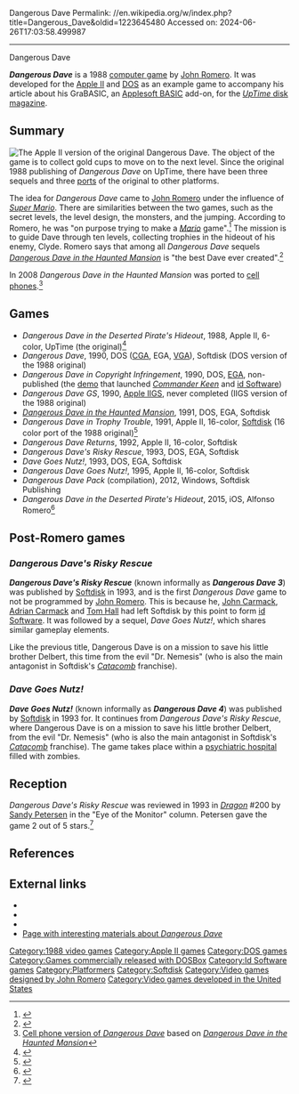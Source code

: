 Dangerous Dave
Permalink: //en.wikipedia.org/w/index.php?title=Dangerous_Dave&oldid=1223645480
Accessed on: 2024-06-26T17:03:58.499987



------
Dangerous Dave
{{Infobox video game
| title = Dangerous Dave
| image = Dangerous Dave.png
| caption = 
| developer = [[John Romero]]
| publisher = [[Softdisk]]
| released = [[1988 in video gaming|1988]]
| genre = [[Platform game|Platform]]
| modes = [[Single-player]]
| platforms = [[Apple II series|Apple II]], [[DOS]], [[iOS]], [[Microsoft Windows|Windows]]
}}

'''''Dangerous Dave''''' is a 1988 [[computer game]] by [[John Romero]]. It was developed for the [[Apple II series|Apple II]] and [[DOS]] as an example game to accompany his article about his GraBASIC, an [[Applesoft BASIC]] add-on, for the [[UpTime (disk magazine)|''UpTime'' disk magazine]].

==Summary==
[[File:Dangerous Dave gameplay.png|left|thumb|The [[Apple II series|Apple II]] version of the original ''Dangerous Dave''.]]
The object of the game is to collect gold cups to move on to the next level. Since the original 1988 publishing of ''Dangerous Dave'' on UpTime, there have been three sequels and three [[porting|ports]] of the original to other platforms.

The idea for ''Dangerous Dave'' came to [[John Romero]] under the influence of ''[[Super Mario]]''. There are similarities between the two games, such as the secret levels, the level design, the monsters, and the jumping. According to Romero, he was "on purpose trying to make a ''[[Mario (franchise)|Mario]]'' game".<ref>{{cite book|last=Consalvo|first=Mia|year=2016|title=Atari to Zelda: Japan's Videogames in Global Contexts|page=201|url=https://books.google.com/books?id=tH3TCwAAQBAJ&pg=PA201|publisher=[[MIT Press]]|isbn=978-0262034395}}</ref> The mission is to guide Dave through ten levels, collecting trophies in the hideout of his enemy, Clyde. Romero says that among all ''Dangerous Dave'' sequels ''[[Dangerous Dave in the Haunted Mansion]]'' is "the best Dave ever created".<ref>{{Cite web |url=http://www.rome.ro/article_saga_dave.htm |title=The Saga of Dangerous Dave |access-date=2004-06-26 |archive-url=https://web.archive.org/web/20040605150703/http://www.rome.ro/article_saga_dave.htm |archive-date=2004-06-05 |url-status=dead}}</ref>

In 2008 ''Dangerous Dave in the Haunted Mansion'' was ported to [[cell phone]]s.<ref>[http://dave-mobile.com/ Cell phone version of ''Dangerous Dave''] {{webarchive|url=https://web.archive.org/web/20080404011409/http://dave-mobile.com/ |date=2008-04-04}} based on ''[[Dangerous Dave in the Haunted Mansion]]''</ref>

==Games==
* ''Dangerous Dave in the Deserted Pirate's Hideout'', 1988, Apple II, 6-color, UpTime (the original)<ref>{{Cite web | url=https://www.mobygames.com/game/dangerous-dave-in-the-deserted-pirates-hideout | title=Dangerous Dave in the Deserted Pirate's Hideout on Mobygames.com}}</ref>
* ''Dangerous Dave'', 1990, DOS ([[Color Graphics Adapter|CGA]], EGA, [[Video Graphics Array|VGA]]), Softdisk (DOS version of the 1988 original)
* ''Dangerous Dave in Copyright Infringement'', 1990, DOS, [[Enhanced Graphics Adapter|EGA]], non-published (the [[game demo|demo]] that launched ''[[Commander Keen]]'' and [[id Software]])
* ''Dangerous Dave GS'', 1990, [[Apple IIGS]], never completed (IIGS version of the 1988 original)
* ''[[Dangerous Dave in the Haunted Mansion]]'', 1991, DOS, EGA, Softdisk
* ''Dangerous Dave in Trophy Trouble'', 1991, Apple II, 16-color, [[Softdisk]] (16 color port of the 1988 original)<ref>{{Cite web | url=https://www.facebook.com/dangerousdave2014/posts/972666946080833  | archive-url=https://ghostarchive.org/iarchive/facebook/972271432787051/972666946080833 | archive-date=2022-02-26 | url-access=limited | title=Dangerous Dave in Double-Res explained | website=[[Facebook]]}}{{cbignore}}</ref>
* ''Dangerous Dave Returns'', 1992, Apple II, 16-color, Softdisk
* ''Dangerous Dave's Risky Rescue'', 1993, DOS, EGA, Softdisk
* ''Dave Goes Nutz!'', 1993, DOS, EGA, Softdisk
* ''Dangerous Dave Goes Nutz!'', 1995, Apple II, 16-color, Softdisk
* ''Dangerous Dave Pack'' (compilation), 2012, Windows, Softdisk Publishing
* ''Dangerous Dave in the Deserted Pirate's Hideout'', 2015, iOS, Alfonso Romero<ref>{{Cite web | url=https://apps.apple.com/us/app/dangerous-dave-in-the-deserted-pirates-hideout/id888518362 | title=Dangerous Dave iOS | date=12 November 2015}}</ref>

==Post-Romero games==
===''Dangerous Dave's Risky Rescue''===
'''''Dangerous Dave's Risky Rescue''''' (known informally as '''''Dangerous Dave 3''''') was  published by [[Softdisk]] in 1993, and is the first ''Dangerous Dave'' game to not be programmed by [[John Romero]]. This is because he, [[John Carmack]], [[Adrian Carmack]] and [[Tom Hall]] had left Softdisk by this point to form [[id Software]]. It was followed by a sequel, ''Dave Goes Nutz!'', which shares similar gameplay elements.

Like the previous title, Dangerous Dave is on a mission to save his little brother Delbert, this time from the evil "Dr. Nemesis" (who is also the main antagonist in Softdisk's ''[[Catacomb (video game)|Catacomb]]'' franchise).

===''Dave Goes Nutz!''===
'''''Dave Goes Nutz!''''' (known informally as '''''Dangerous Dave 4''''') was published by [[Softdisk]] in 1993 for. It continues from ''Dangerous Dave's Risky Rescue'', where Dangerous Dave is on a mission to save his little brother Delbert, from the evil "Dr. Nemesis" (who is also the main antagonist in Softdisk's ''[[Catacomb (video game)|Catacomb]]'' franchise). The game takes place within a [[psychiatric hospital]] filled with zombies.

==Reception==
''Dangerous Dave's Risky Rescue'' was reviewed in 1993 in ''[[Dragon (magazine)|Dragon]]'' #200 by [[Sandy Petersen]] in the "Eye of the Monitor" column. Petersen gave the game 2 out of 5 stars.<ref name="Dragon200">{{cite journal
|title=Eye of the Monitor
|author=Petersen, Sandy
|author-link=Sandy Petersen
|journal=Dragon
|issue=200
|date=December 1993
|pages=73–80}}</ref>

==References==
{{Reflist}}

==External links==
* {{webarchive |url=https://web.archive.org/web/20141007131924/http://planetromero.com/articles/the-saga-of-dangerous-dave/ |date=October 7, 2014 |title=John Romero's site: The Saga of Dangerous Dave}}
* {{webarchive |url=https://web.archive.org/web/20131025050731/http://rome.ro/games_dangerous_dave.php |date=October 25, 2013 |title=John Romero's site: The Apple II original Dangerous Dave}}
* {{webarchive |url=https://web.archive.org/web/20141013084911/http://planetromero.com/games/dangerous-dave-in-copyright-infringement/ |date=October 13, 2014 |title=John Romero's site: Dangerous Dave in ''Copyright Infringement''}}
* [http://cowboyua.clan.su/index/0-31/ Page with interesting materials about ''Dangerous Dave'']

{{id Software}}
{{Softdisk}}

[[Category:1988 video games]]
[[Category:Apple II games]]
[[Category:DOS games]]
[[Category:Games commercially released with DOSBox]]
[[Category:Id Software games]]
[[Category:Platformers]]
[[Category:Softdisk]]
[[Category:Video games designed by John Romero]]
[[Category:Video games developed in the United States]]